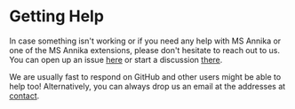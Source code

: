 # Getting Help

In case something isn't working or if you need any help with MS Annika or one of
the MS Annika extensions, please don't hesitate to reach out to us. You can open
up an issue [here](https://github.com/hgb-bin-proteomics/MSAnnika/issues) or
start a discussion
[there](https://github.com/hgb-bin-proteomics/MSAnnika/discussions).

We are usually fast to respond on GitHub and other users might be able to help
too! Alternatively, you can always drop us an email at the addresses at
[contact](/contact).
